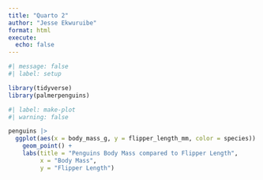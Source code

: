 ```yaml
---
title: "Quarto 2"
author: "Jesse Ekwuruibe"
format: html
execute: 
  echo: false
---
```


```r
#| message: false
#| label: setup

library(tidyverse)
library(palmerpenguins)
```

```r
#| label: make-plot
#| warning: false

penguins |> 
  ggplot(aes(x = body_mass_g, y = flipper_length_mm, color = species)) +
    geom_point() +
    labs(title = "Penguins Body Mass compared to Flipper Length", 
         x = "Body Mass", 
         y = "Flipper Length")
```

